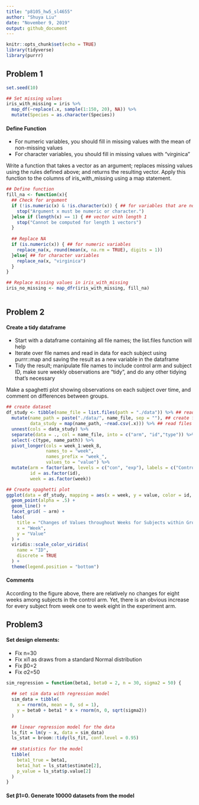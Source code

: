 ```yaml
---
title: "p8105_hw5_sl4655"
author: "Shuya Liu"
date: "November 9, 2019"
output: github_document
---
```


```r
knitr::opts_chunk$set(echo = TRUE)
library(tidyverse)
library(purrr)
```

Problem 1
---

```r
set.seed(10)

## Set missing values
iris_with_missing = iris %>% 
  map_df(~replace(.x, sample(1:150, 20), NA)) %>%
  mutate(Species = as.character(Species))
```

#### Define Function
* For numeric variables, you should fill in missing values with the mean of non-missing values
* For character variables, you should fill in missing values with "virginica"

Write a function that takes a vector as an argument; replaces missing values using the rules defined above; and returns the resulting vector. Apply this function to the columns of iris_with_missing using a map statement.

```r
## Define function
fill_na <- function(x){
  ## Check for argument
  if (!is.numeric(x) & !is.character(x)) { ## for variables that are not numeric and variables
    stop("Argument x must be numeric or character.")
  }else if (length(x) == 1) { ## vector with length 1
    stop("Cannot be computed for length 1 vectors")
  }
  
  ## Replace NA
  if (is.numeric(x)) { ## for numeric variables
    replace_na(x, round(mean(x, na.rm = TRUE), digits = 1))
  }else{ ## for character variables
    replace_na(x, "virginica")
  }
}

## Replace missing values in iris_with_missing
iris_no_missing <- map_dfr(iris_with_missing, fill_na)
  
```

Problem 2
---
#### Create a tidy dataframe

* Start with a dataframe containing all file names; the list.files function will help
* Iterate over file names and read in data for each subject using purrr::map and saving the result as a new variable in the dataframe
* Tidy the result; manipulate file names to include control arm and subject ID, make sure weekly observations are “tidy”, and do any other tidying that’s necessary

Make a spaghetti plot showing observations on each subject over time, and comment on differences between groups.

```r
## create dataset
df_study <- tibble(name_file = list.files(path = "./data")) %>% ## read files' names
  mutate(name_path = paste("./data/", name_file, sep = ""), ## create files' paths
         data_study = map(name_path, ~read.csv(.x))) %>% ## read files
  unnest(cols = data_study) %>%
  separate(data = ., col = name_file, into = c("arm", "id","type")) %>%
  select(-c(type, name_path)) %>%
  pivot_longer(cols = week_1:week_8,
               names_to = "week",
               names_prefix = "week_",
               values_to = "value") %>%
  mutate(arm = factor(arm, levels = c("con", "exp"), labels = c("Control", "Experiment")),
         id = as.factor(id),
         week = as.factor(week))

## Create spaghetti plot
ggplot(data = df_study, mapping = aes(x = week, y = value, color = id, group = id)) + 
  geom_point(alpha = .5) +
  geom_line() +
  facet_grid( ~ arm) +
  labs(
    title = "Changes of Values throughout Weeks for Subjects within Groups",
    x = "Week",
    y = "Value"
  ) + 
  viridis::scale_color_viridis(
    name = "ID", 
    discrete = TRUE
  ) + 
  theme(legend.position = "bottom")
```

#### Comments

According to the figure above, there are relatively no changes for eight weeks among subjects in the control arm. Yet, there is an obvious increase for every subject from week one to week eight in the experiment arm.

Problem3
---
#### Set design elements:
* Fix n=30
* Fix xi1 as draws from a standard Normal distribution
* Fix β0=2
* Fix σ2=50

```r
sim_regression = function(beta1, beta0 = 2, n = 30, sigma2 = 50) {
  
  ## set sim data with regression model
  sim_data = tibble(
    x = rnorm(n, mean = 0, sd = 1),
    y = beta0 + beta1 * x + rnorm(n, 0, sqrt(sigma2))
  )
  
  ## linear regression model for the data
  ls_fit = lm(y ~ x, data = sim_data)
  ls_stat = broom::tidy(ls_fit, conf.level = 0.95)
  
  ## statistics for the model
  tibble(
    beta1_true = beta1,
    beta1_hat = ls_stat$estimate[2],
    p_value = ls_stat$p.value[2]
  )
}

```

#### Set β1=0. Generate 10000 datasets from the model

```r
```
